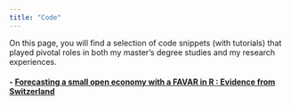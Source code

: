```yaml
---
title: "Code"
---
```


On this page, you will find a  selection of code snippets (with tutorials) that played pivotal roles in both my master's degree studies and my research experiences.

#### - [Forecasting a small open economy with a FAVAR in R : Evidence from Switzerland](FAVAR_replication.html)



